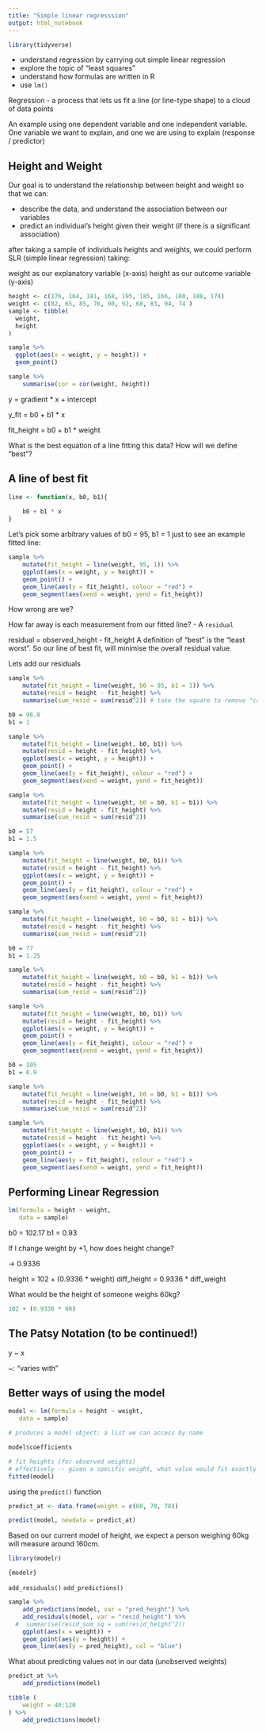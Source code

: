 ```yaml
---
title: "Simple linear regresssion"
output: html_notebook
---
```


```r
library(tidyverse)
```


- understand regression by carrying out simple linear regression
- explore the topic of "least squares"
- understand how formulas are written in R
- use `lm()`

Regression - a process that lets us fit a line (or line-type shape) to a cloud of data points

An example using one dependent variable and one independent variable. One variable we want to explain, and one we are using to explain (response / predictor)

## Height and Weight

Our goal is to understand the relationship between height and weight so that we can:

- describe the data, and understand the association between our variables
- predict an individual's height given their weight (if there is a significant association)

after taking a sample of individuals heights and weights, we could perform SLR (simple linear regression) taking:

weight as our explanatory variable (x-axis)
height as our outcome variable (y-axis)

```r
height <- c(176, 164, 181, 168, 195, 185, 166, 180, 188, 174)
weight <- c(82, 65, 85, 76, 90, 92, 68, 83, 94, 74 )
sample <- tibble(
  weight,
  height
)

sample %>%
  ggplot(aes(x = weight, y = height)) +
  geom_point()
```

```r
sample %>% 
    summarise(cor = cor(weight, height))
```

y = gradient * x + intercept

y_fit = b0 + b1 * x

fit_height = b0 + b1 * weight

What is the best equation of a line fitting this data? How will we define "best"?

## A line of best fit

```r
line <- function(x, b0, b1){
    
    b0 + b1 * x
}
```

Let's pick some arbitrary values of b0 = 95, b1 = 1 just to see an example fitted line:

```r
sample %>% 
    mutate(fit_height = line(weight, 95, 1)) %>% 
    ggplot(aes(x = weight, y = height)) +
    geom_point() +
    geom_line(aes(y = fit_height), colour = "red") +
    geom_segment(aes(xend = weight, yend = fit_height))
```

How wrong are we?

How far away is each measurement from our fitted line? - A `residual`

residual = observed_height - fit_height
A definition of "best" is the "least worst". So our line of best fit, will minimise the overall residual value.

Lets add our residuals

```r
sample %>% 
    mutate(fit_height = line(weight, b0 = 95, b1 = 1)) %>% 
    mutate(resid = height - fit_height) %>% 
    summarise(sum_resid = sum(resid^2)) # take the square to remove "cancellation effect" of large but opposite residuals
```

```r
b0 = 96.8
b1 = 1

sample %>% 
    mutate(fit_height = line(weight, b0, b1)) %>% 
    mutate(resid = height - fit_height) %>% 
    ggplot(aes(x = weight, y = height)) +
    geom_point() +
    geom_line(aes(y = fit_height), colour = "red") +
    geom_segment(aes(xend = weight, yend = fit_height))

sample %>% 
    mutate(fit_height = line(weight, b0 = b0, b1 = b1)) %>% 
    mutate(resid = height - fit_height) %>% 
    summarise(sum_resid = sum(resid^2))
```

```r
b0 = 57
b1 = 1.5

sample %>% 
    mutate(fit_height = line(weight, b0, b1)) %>% 
    mutate(resid = height - fit_height) %>% 
    ggplot(aes(x = weight, y = height)) +
    geom_point() +
    geom_line(aes(y = fit_height), colour = "red") +
    geom_segment(aes(xend = weight, yend = fit_height))

sample %>% 
    mutate(fit_height = line(weight, b0 = b0, b1 = b1)) %>% 
    mutate(resid = height - fit_height) %>% 
    summarise(sum_resid = sum(resid^2))
```

```r
b0 = 77
b1 = 1.25

sample %>% 
    mutate(fit_height = line(weight, b0 = b0, b1 = b1)) %>% 
    mutate(resid = height - fit_height) %>% 
    summarise(sum_resid = sum(resid^2))

sample %>% 
    mutate(fit_height = line(weight, b0, b1)) %>% 
    mutate(resid = height - fit_height) %>% 
    ggplot(aes(x = weight, y = height)) +
    geom_point() +
    geom_line(aes(y = fit_height), colour = "red") +
    geom_segment(aes(xend = weight, yend = fit_height))


```

```r
b0 = 105
b1 = 0.9

sample %>% 
    mutate(fit_height = line(weight, b0 = b0, b1 = b1)) %>% 
    mutate(resid = height - fit_height) %>% 
    summarise(sum_resid = sum(resid^2))

sample %>% 
    mutate(fit_height = line(weight, b0, b1)) %>% 
    mutate(resid = height - fit_height) %>% 
    ggplot(aes(x = weight, y = height)) +
    geom_point() +
    geom_line(aes(y = fit_height), colour = "red") +
    geom_segment(aes(xend = weight, yend = fit_height))


```
## Performing Linear Regression

```r
lm(formula = height ~ weight,
   data = sample)
```

b0 = 102.17
b1 = 0.93

If I change weight by +1, how does height change?

-> 0.9336

height = 102 + (0.9336 * weight)
diff_height = 0.9336 * diff_weight

What would be the height of someone weighs 60kg?

```r
102 + (0.9336 * 60)
```
## The Patsy Notation (to be continued!)

y ~ x

~: "varies with"

## Better ways of using the model

```r
model <- lm(formula = height ~ weight,
   data = sample)

# produces a model object; a list we can access by name
```

```r
model$coefficients
```
```r
# fit heights (for observed weights)
# effectively -- given a specific weight, what value would fit exactly on the line?
fitted(model)
```
using the `predict()` function

```r
predict_at <- data.frame(weight = c(60, 70, 78))

predict(model, newdata = predict_at)
```

Based on our current model of height, we expect a person weighing 60kg will measure around 160cm.

```r
library(modelr)
```

`{modelr}`

`add_residuals()`
`add_predictions()`

```r
sample %>% 
    add_predictions(model, var = "pred_height") %>% 
    add_residuals(model, var = "resid_height") %>% 
  #  summarise(resid_sum_sq = sum(resid_height^2))
    ggplot(aes(x = weight)) +
    geom_point(aes(y = height)) +
    geom_line(aes(y = pred_height), col = "blue")
```

What about predicting values not in our data (unobserved weights)

```r
predict_at %>% 
    add_predictions(model)

tibble (
    weight = 40:120
) %>% 
    add_predictions(model)
```

